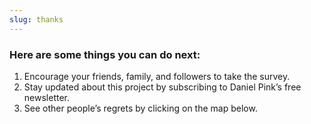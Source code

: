 ```yaml
---
slug: thanks
---
```



### Here are some things you can do next:

1.  Encourage your friends, family, and followers to take the survey.
    <ShareIcons alignment="left" />
2.  Stay updated about this project by subscribing
    to Daniel Pink’s free newsletter.
    <EmailSignUp />
3.  See other people’s regrets by clicking on the map below.
